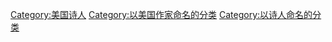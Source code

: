 [[Category:美国诗人|Category:美国诗人]]
[[Category:以美国作家命名的分类|Category:以美国作家命名的分类]]
[[Category:以诗人命名的分类|Category:以诗人命名的分类]]